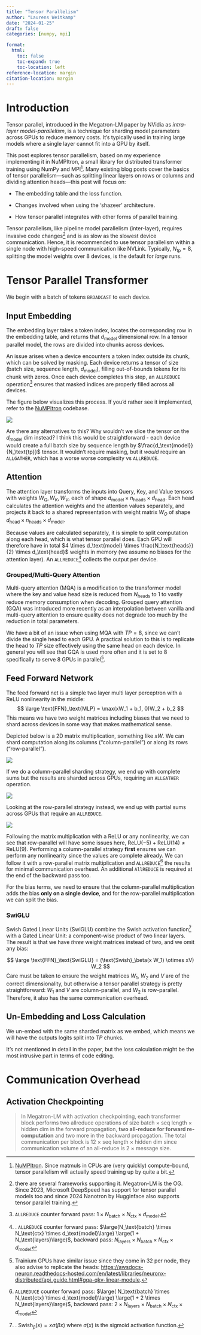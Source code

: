 ```yaml
---
title: "Tensor Parallelism"
author: "Laurens Weitkamp"
date: "2024-01-25"
draft: false
categories: [numpy, mpi]

format:
  html:
    toc: false
    toc-expand: true
    toc-location: left
reference-location: margin
citation-location: margin
---
```


# Introduction
Tensor parallel, introduced in the Megatron-LM paper by NVidia as *intra-layer model-parallelism*, is a technique for sharding model parameters across GPUs to reduce memory costs. It's typically used in training large models where a single layer cannot fit into a GPU by itself.

This post explores tensor parallelism, based on my experience implementing it in NuMPItron, a small library for distributed transformer training using NumPy and MPI[^1].
Many existing blog posts cover the basics of tensor parallelism—such as splitting linear layers on rows or columns and dividing attention heads—this post will focus on:

[^1]: [NuMPItron](https://github.com/lweitkamp/numpitron). Since matmuls in CPUs are (very quickly) compute-bound, tensor parallelism will actually speed training up by quite a bit.

- The embedding table and the loss function.

- Changes involved when using the 'shazeer' architecture.

- How tensor parallel integrates with other forms of parallel training.

Tensor parallelism, like pipeline model parallelism (inter-layer), requires invasive code changes[^2] and is as slow as the slowest device communication. Hence, it is recommended to use tensor parallelism within a single node with high-speed communication like NVLink. Typically, $N_\text{tp} = 8$, splitting the model weights over 8 devices, is the default for *large* runs. 

[^2]: there are several frameworks supporting it. Megatron-LM is the OG. Since 2023, Microsoft DeepSpeed has support for tensor parallel models too and since 2024 Nanotron by Hugginface also supports tensor parallel training.


# Tensor Parallel Transformer

We begin with a batch of tokens `BROADCAST` to each device.

## Input Embedding
The embedding layer takes a token index, locates the corresponding row in the embedding table, and returns that $d_\text{model}$ dimensional row.
In a tensor parallel model, the rows are divided into chunks across devices.

An issue arises when a device encounters a token index outside its chunk, which can be solved by masking.
Each device returns a tensor of size (batch size, sequence length, $d_\text{model}$), filling out-of-bounds tokens for its chunk with zeros.
Once each device completes this step, an `ALLREDUCE` operation[^3] ensures that masked indices are properly filled across all devices.

[^3]: `ALLREDUCE` counter forward pass: $1 \times N_\text{batch} \times N_\text{ctx} \times d_\text{model}$.

The figure below visualizes this process. If you'd rather see it implemented, refer to the [NuMPItron](https://github.com/lweitkamp/numpitron/blob/main/src/numpitron/nn/embedding.py#L44-L67) codebase.

![](embedding_tensor_parallel.png)

Are there any alternatives to this? Why wouldn't we slice the tensor on the $d_\text{model}$ dim instead? I think this would be straightforward - each device would create a full batch size by sequence length by $\frac{d_\text{model}}{N_\text{tp}}$ tensor. It wouldn't require masking, but it *would* require an `ALLGATHER`, which has a worse worse complexity vs `ALLREDUCE`.


## Attention
The attention layer transforms the inputs into Query, Key, and Value tensors with weights $W_Q, W_K, W_V,$ each of shape $d_\text{model} \times n_\text{heads} \times d_\text{head}$. Each head calculates the attention weights and the attention values separately, and projects it back to a shared representation with weight matrix $W_O$ of shape $d_\text{head} \times n_\text{heads} \times d_\text{model}$.

Because values are calculated separately, it is simple to split computation along each head, which is what tensor parallel does. Each GPU will therefore have in total $4 \times d_\text{model} \times \frac{N_\text{heads}}{2} \times d_\text{head}$ weights in memory (we assume no biases for the attention layer). An `ALLREDUCE`[^7] collects the output per device. 

[^7]: . `ALLREDUCE` counter forward pass: $\large(N_\text{batch} \times N_\text{ctx} \times d_\text{model}\large) \large(1 + N_\text{layers}\large)$, backward pass: $N_\text{layers} \times N_\text{batch} \times N_\text{ctx} \times d_\text{model}$


### Grouped/Multi-Query Attention
Multi-query attention (MQA) is a modification to the transformer model where the key and value head size is reduced from $N_\text{heads}$ to $1$ to vastly reduce memory consumption when decoding. Grouped query attention (GQA) was introduced more recently as an interpolation between vanilla and multi-query attention to ensure quality does not degrade too much by the reduction in total parameters. 

We have a bit of an issue when using MQA with $TP=8$, since we can't divide the single head to each GPU. A practical solution to this is to replicate the head to $TP$ size effectively using the same head on each device. In general you will see that GQA is used more often and it is set to 8 specifically to serve 8 GPUs in parallel[^8].

[^8]: Trainium GPUs have similar issue since they come in 32 per node, they also advise to replicate the heads: [https://awsdocs-neuron.readthedocs-hosted.com/en/latest/libraries/neuronx-distributed/api_guide.html#gqa-qkv-linear-module](https://awsdocs-neuron.readthedocs-hosted.com/en/latest/libraries/neuronx-distributed/api_guide.html#gqa-qkv-linear-module).


## Feed Forward Network
The feed forward net is a simple two layer multi layer perceptron with a ReLU nonlinearity in the middle:
$$
\large \text{FFN}_\text{MLP} = \max(xW_1 + b_1, 0)W_2 + b_2
$$
This means we have two weight matrices including biases that we need to shard across devices in some way that makes mathematical sense.

Depicted below is a 2D matrix multiplication, something like $xW$. We can shard computation along its columns ("column-parallel") or along its rows ("row-parallel").

![](2d_matmul.png)

If we do a column-parallel sharding strategy, we end up with complete sums but the results are sharded across GPUs, requiring an `ALLGATHER` operation.

![](column_parallel.png)

Looking at the row-parallel strategy instead, we end up with partial sums across GPUs that require an `ALLREDUCE`.

![](row_parallel.png)

Following the matrix multiplication with a ReLU or any nonlinearity, we can see that row-parallel will have some issues here, $\text{ReLU}(-5) + \text{ReLU}(14) \neq \text{ReLU}(9)$. Performing a column-parallel strategy **first** ensures we can perform any nonlinearity since the values are complete already. We can follow it with a row-parallel matrix multiplication and `ALLREDUCE`[^10] the results for minimal communication overhead. An additional `AllREDUCE` is required at the end of the backward pass too.

[^10]: `ALLREDUCE` counter forward pass: $\large( N_\text{batch} \times N_\text{ctx} \times d_\text{model}\large) \large(1 + 2 \times N_\text{layers}\large)$, backward pass: $2 \times N_\text{layers} \times N_\text{batch} \times N_\text{ctx} \times d_\text{model}$

For the bias terms, we need to ensure that the column-parallel multiplication adds the bias **only on a single device**, and for the row-parallel multiplication we can split the bias.

### SwiGLU
Swish Gated Linear Units (SwiGLU) combine the Swish activation function[^11] with a Gated Linear Unit: a component-wise product of two linear layers. The result is that we have *three* weight matrices instead of two, and we omit any bias:

[^11]: . $\text{Swish}_\beta(x) = x \sigma (\beta x)$ where $\sigma(x)$ is the sigmoid activation function.

$$
\large \text{FFN}_\text{SwiGLU} = (\text{Swish}_\beta(x W_1) \otimes xV) W_2
$$
Care must be taken to ensure the weight matrices $W_1$, $W_2$ and $V$ are of the correct dimensionality, but otherwise a tensor parallel strategy is pretty straightforward: $W_1$ and $V$ are column-parallel, and $W_2$ is row-parallel. Therefore, it also has the same communication overhead.


## Un-Embedding and Loss Calculation
We un-embed with the same sharded matrix as we embed, which means we will have the outputs logits split into $TP$ chunks.

It's not mentioned in detail in the paper, but the loss calculation might be the most intrusive part in terms of code editing. 


# Communication Overhead

## Activation Checkpointing
> In Megatron-LM with activation checkpointing, each transformer block performs two allreduce operations of size batch × seq length × hidden dim in the forward propagation, **two all-reduce for forward re-computation** and two more in the backward propagation. The total communication per block is 12 × seq length × hidden dim since communication volume of an all-reduce is 2 × message size.

